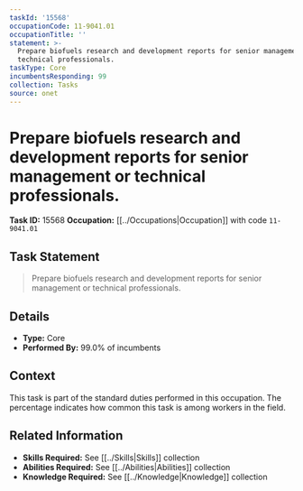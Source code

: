 ```yaml
---
taskId: '15568'
occupationCode: 11-9041.01
occupationTitle: ''
statement: >-
  Prepare biofuels research and development reports for senior management or
  technical professionals.
taskType: Core
incumbentsResponding: 99
collection: Tasks
source: onet
---
```

# Prepare biofuels research and development reports for senior management or technical professionals.

**Task ID:** 15568
**Occupation:** [[../Occupations|Occupation]] with code `11-9041.01`

## Task Statement

> Prepare biofuels research and development reports for senior management or technical professionals.

## Details

- **Type:** Core
- **Performed By:** 99.0% of incumbents

## Context

This task is part of the standard duties performed in this occupation. The percentage indicates how common this task is among workers in the field.

## Related Information

- **Skills Required:** See [[../Skills|Skills]] collection
- **Abilities Required:** See [[../Abilities|Abilities]] collection
- **Knowledge Required:** See [[../Knowledge|Knowledge]] collection
